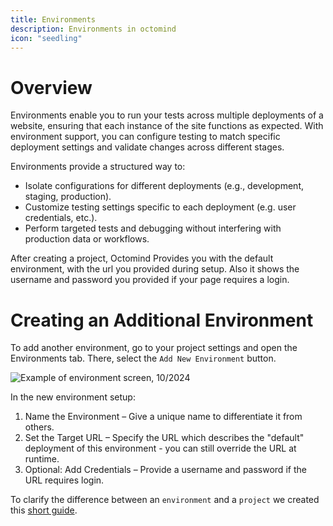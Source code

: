 ```yaml
---
title: Environments
description: Environments in octomind
icon: "seedling"
---
```


# Overview

Environments enable you to run your tests across multiple deployments of a website, ensuring that each instance of the
site functions as expected. With environment support, you can configure testing to match specific deployment settings
and validate changes across different stages.

Environments provide a structured way to:

- Isolate configurations for different deployments (e.g., development, staging, production).
- Customize testing settings specific to each deployment (e.g. user credentials, etc.).
- Perform targeted tests and debugging without interfering with production data or workflows.

After creating a project, Octomind Provides you with the default environment, with the url you provided during setup.
Also it shows the username and password you provided if your page requires a login.

# Creating an Additional Environment

To add another environment, go to your project settings and open the Environments tab.
There, select the `Add New Environment` button.

<Frame caption="Example of environment screen, 10/2024">
  <img
    src="/images/advanced/environments.png"
    alt="Example of environment screen, 10/2024"
  />
</Frame>

In the new environment setup:

1. Name the Environment – Give a unique name to differentiate it from others.
2. Set the Target URL – Specify the URL which describes the "default" deployment of this environment - you can still override the URL at runtime.
3. Optional: Add Credentials – Provide a username and password if the URL requires login.

To clarify the difference between an `environment` and a `project` we created this [short guide](/guides/project-environments).
